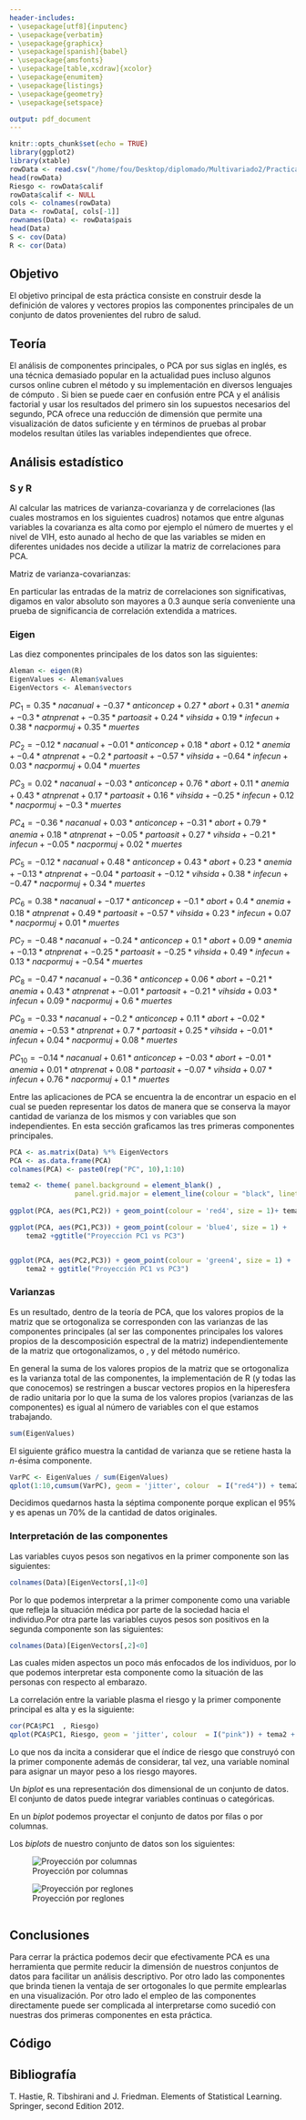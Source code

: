 ```yaml
---
header-includes:
- \usepackage[utf8]{inputenc}
- \usepackage{verbatim}
- \usepackage{graphicx}
- \usepackage[spanish]{babel}
- \usepackage{amsfonts}
- \usepackage[table,xcdraw]{xcolor}
- \usepackage{enumitem}
- \usepackage{listings}
- \usepackage{geometry}
- \usepackage{setspace}

output: pdf_document
---
```


\begin{titlepage}
\begin{center}
\vspace*{-1in}

\begin{figure}[htb]
\centering
\includegraphics[ width = 8cm ]{fesa.png}
\end{figure}
\vspace*{0.25in}
\large{Universidad Nacional Autónoma de México}\\
\vspace*{0.5in}
Facultad de Estudios Superiores Acatlán\\
\vspace*{0.5in}
Técnicas estadísticas y minería de datos\\
\vspace*{0.5in}
Módulo VI. Análisis de varianza, factorial y de correspondencias y técnicas de estadística multivariada \\
\vspace*{0.5in}
\begin{large}
Practica 2: \\
\end{large}
\vspace*{0.2in}
\begin{Large}
\textbf{Factores de riesgo en aborto usando PCA} \\
\end{Large}
\vspace*{0.5in}
Camacho Ortíz Yuly \\
García Ramírez José Antonio \\
Méndez Ramírez Kenny Yahir \\
Vera Luna Maximiliano \\ 
%\end{itemize}
%\end{large}
\vspace*{1in}
Septiembre 2016 \\
\vspace*{0.05in}
\rule{80mm}{0.1mm}\\
\vspace*{0.1in}
\begin{Large}

\end{Large}
\end{center}

\end{titlepage}

\newpage 
\tableofcontents{}
 \newpage
 
```r
knitr::opts_chunk$set(echo = TRUE)
library(ggplot2)
library(xtable)
rowData <- read.csv("/home/fou/Desktop/diplomado/Multivariado2/Practica 2/riesgo2.csv")
head(rowData)
Riesgo <- rowData$calif
rowData$calif <- NULL
cols <- colnames(rowData)
Data <- rowData[, cols[-1]]
rownames(Data) <- rowData$pais
head(Data)
S <- cov(Data)
R <- cor(Data)
```




## Objetivo

El objetivo principal de esta práctica consiste en construir desde la definición de valores y vectores propios las componentes principales de un conjunto de datos provenientes del rubro de salud.

## Teoría

El análisis de componentes principales, o PCA por sus siglas en inglés, es una técnica demasiado popular en la actualidad pues incluso algunos cursos online cubren el método y su implementación en diversos lenguajes de cómputo \footnote{Por ejemplo Distributed Machine Learning with Apache Spark en la plataforma EDX}. Si bien se puede caer en confusión entre PCA y el análisis factorial y usar los resultados del primero sin los supuestos necesarios del segundo, PCA ofrece una reducción de dimensión que permite una visualización de datos suficiente y en términos de pruebas al probar modelos resultan útiles las variables independientes que ofrece. 


## Análisis estadístico


### S y R

Al calcular las matrices de varianza-covarianza y de correlaciones (las cuales mostramos en los siguientes cuadros)  notamos que entre algunas variables la covarianza es alta como por ejemplo el número de muertes y el nivel de VIH, esto aunado al hecho de que las variables se miden en diferentes unidades nos decide a utilizar la matriz de correlaciones para PCA.


Matriz de varianza-covarianzas: 
\begin{table}[ht]
\centering
\begin{tabular}{rrrrrrrrr}
  \hline
S & nacanual & anticoncep & abort & anemia & atnprenat & partoasit & vihsida & infecun \\ 
  \hline
nacanual & 41.62 & -130.87 & 5.26 & 62.09 & -96.50 & -123.32 & 2.40 & 11.19 \\ 
  anticoncep & -130.87 & 736.85 & -22.80 & -319.30 & 446.53 & 621.30 & -9.35 & -38.53 \\ 
  abort & 5.26 & -22.80 & 2.21 & 13.16 & -16.67 & -24.62 & 0.29 & 0.69 \\ 
  anemia & 62.09 & -319.30 & 13.16 & 326.39 & -252.03 & -354.12 & 4.97 & 14.20 \\ 
  atnprenat & -96.50 & 446.53 & -16.67 & -252.03 & 698.20 & 618.24 & -1.91 & -10.16 \\ 
  partoasit & -123.32 & 621.30 & -24.62 & -354.12 & 618.24 & 902.64 & -8.12 & -28.64 \\ 
  vihsida & 2.40 & -9.35 & 0.29 & 4.97 & -1.91 & -8.12 & 0.48 & 1.57 \\ 
  infecun & 11.19 & -38.53 & 0.69 & 14.20 & -10.16 & -28.64 & 1.57 & 12.68 \\ 
  nacpormuj & 10.34 & -51.49 & 1.86 & 24.30 & -33.88 & -47.66 & 0.74 & 2.62 \\ 
  muertes & 1468.03 & -6344.75 & 224.55 & 3651.03 & -5718.50 & -7252.06 & 99.25 & 455.55 \\ 
   \hline
\end{tabular}
\end{table}
\begin{table}[ht]
\centering
\begin{tabular}{rrr}
  \hline
 S & nacpormuj & muertes \\ 
  \hline
nacanual & 10.34 & 1468.03 \\ 
  anticoncep & -51.49 & -6344.75 \\ 
  abort & 1.86 & 224.55 \\ 
  anemia & 24.30 & 3651.03 \\ 
  atnprenat & -33.88 & -5718.50 \\ 
  partoasit & -47.66 & -7252.06 \\ 
  vihsida & 0.74 & 99.25 \\ 
  infecun & 2.62 & 455.55 \\ 
  nacpormuj & 4.05 & 459.69 \\ 
  muertes & 459.69 & 104712.98 \\ 
   \hline
\end{tabular}
\end{table}

En particular las entradas de la matriz de correlaciones son significativas, digamos en valor absoluto son mayores a 0.3 aunque sería conveniente una prueba de significancia de correlación extendida a matrices.

\begin{table}[ht]
\centering
\begin{tabular}{rrrrrrrrr}
  \hline
R & nacanual & anticoncep & abort & anemia & atnprenat & partoasit & vihsida & infecun \\ 
  \hline
nacanual & 1.00 & -0.75 & 0.55 & 0.53 & -0.57 & -0.64 & 0.54 & 0.49 \\ 
  anticoncep & -0.75 & 1.00 & -0.56 & -0.65 & 0.62 & 0.76 & -0.50 & -0.40 \\ 
  abort & 0.55 & -0.56 & 1.00 & 0.49 & -0.42 & -0.55 & 0.29 & 0.13 \\ 
  anemia & 0.53 & -0.65 & 0.49 & 1.00 & -0.53 & -0.65 & 0.40 & 0.22 \\ 
  atnprenat & -0.57 & 0.62 & -0.42 & -0.53 & 1.00 & 0.78 & -0.10 & -0.11 \\ 
  partoasit & -0.64 & 0.76 & -0.55 & -0.65 & 0.78 & 1.00 & -0.39 & -0.27 \\ 
  vihsida & 0.54 & -0.50 & 0.29 & 0.40 & -0.10 & -0.39 & 1.00 & 0.63 \\ 
  infecun & 0.49 & -0.40 & 0.13 & 0.22 & -0.11 & -0.27 & 0.63 & 1.00 \\ 
  nacpormuj & 0.80 & -0.94 & 0.62 & 0.67 & -0.64 & -0.79 & 0.53 & 0.37 \\ 
  muertes & 0.70 & -0.72 & 0.47 & 0.62 & -0.67 & -0.75 & 0.44 & 0.40 \\ 
   \hline
\end{tabular}
\end{table}
\begin{table}[ht]
\centering
\begin{tabular}{rrr}
  \hline
 R & nacpormuj & muertes \\ 
  \hline
nacanual & 0.80 & 0.70 \\ 
  anticoncep & -0.94 & -0.72 \\ 
  abort & 0.62 & 0.47 \\ 
  anemia & 0.67 & 0.62 \\ 
  atnprenat & -0.64 & -0.67 \\ 
  partoasit & -0.79 & -0.75 \\ 
  vihsida & 0.53 & 0.44 \\ 
  infecun & 0.37 & 0.40 \\ 
  nacpormuj & 1.00 & 0.71 \\ 
  muertes & 0.71 & 1.00 \\ 
   \hline
\end{tabular}
\end{table}

### Eigen
Las diez componentes principales de los datos son las siguientes:

```r
Aleman <- eigen(R)
EigenValues <- Aleman$values
EigenVectors <- Aleman$vectors 

```

$PC_1=
0.35*nacanual + -0.37*anticoncep + 0.27*abort + 0.31*anemia + -0.3*atnprenat + -0.35*partoasit + 0.24*vihsida + 0.19*infecun + 0.38*nacpormuj + 0.35*muertes$

$PC_2=-0.12*nacanual + -0.01*anticoncep + 0.18*abort + 0.12*anemia + -0.4*atnprenat + -0.2*partoasit + -0.57*vihsida + -0.64*infecun + 0.03*nacpormuj + 0.04*muertes$

$PC_3=0.02*nacanual + -0.03*anticoncep + 0.76*abort + 0.11*anemia + 0.43*atnprenat + 0.17*partoasit + 0.16*vihsida + -0.25*infecun + 0.12*nacpormuj + -0.3*muertes$

$PC_4=
-0.36*nacanual + 0.03*anticoncep + -0.31*abort + 0.79*anemia + 0.18*atnprenat + -0.05*partoasit + 0.27*vihsida + -0.21*infecun + -0.05*nacpormuj + 0.02*muertes$

$PC_5=-0.12*nacanual + 0.48*anticoncep + 0.43*abort + 0.23*anemia + -0.13*atnprenat + -0.04*partoasit + -0.12*vihsida + 0.38*infecun + -0.47*nacpormuj + 0.34*muertes$



$PC_6=0.38*nacanual + -0.17*anticoncep + -0.1*abort + 0.4*anemia + 0.18*atnprenat + 0.49*partoasit + -0.57*vihsida + 0.23*infecun + 0.07*nacpormuj + 0.01*muertes$


$PC_7=-0.48*nacanual + -0.24*anticoncep + 0.1*abort + 0.09*anemia + -0.13*atnprenat + -0.25*partoasit + -0.25*vihsida + 0.49*infecun + 0.13*nacpormuj + -0.54*muertes$

$PC_8=-0.47*nacanual + -0.36*anticoncep + 0.06*abort + -0.21*anemia + 0.43*atnprenat + -0.01*partoasit + -0.21*vihsida + 0.03*infecun + 0.09*nacpormuj + 0.6*muertes$

$PC_9=-0.33*nacanual + -0.2*anticoncep + 0.11*abort + -0.02*anemia + -0.53*atnprenat + 0.7*partoasit + 0.25*vihsida + -0.01*infecun + 0.04*nacpormuj + 0.08*muertes$

$PC_{10}=-0.14*nacanual + 0.61*anticoncep + -0.03*abort + -0.01*anemia + 0.01*atnprenat + 0.08*partoasit + -0.07*vihsida + 0.07*infecun + 0.76*nacpormuj + 0.1*muertes$







Entre las aplicaciones de PCA se encuentra la de encontrar un espacio en el cual se pueden representar los datos de manera que se conserva la mayor cantidad de varianza de los mismos y con variables que son independientes. En esta sección graficamos las tres primeras componentes principales.


```r
PCA <- as.matrix(Data) %*% EigenVectors
PCA <- as.data.frame(PCA)
colnames(PCA) <- paste0(rep("PC", 10),1:10)

tema2 <- theme( panel.background = element_blank() ,
				panel.grid.major = element_line(colour = "black", linetype = "dotted"))
					
ggplot(PCA, aes(PC1,PC2)) + geom_point(colour = 'red4', size = 1)+ tema2 + ggtitle("Proyección PC1 vs PC2")

ggplot(PCA, aes(PC1,PC3)) + geom_point(colour = 'blue4', size = 1) +
	tema2 +ggtitle("Proyección PC1 vs PC3")


ggplot(PCA, aes(PC2,PC3)) + geom_point(colour = 'green4', size = 1) +
	tema2 + ggtitle("Proyección PC1 vs PC3")

```

### Varianzas

Es un resultado, dentro de la teoría de PCA, que los valores propios de la matriz que se ortogonaliza se corresponden con las varianzas de las componentes principales (al ser las componentes principales los valores propios de la descomposición espectral de la matriz) independientemente de la matriz que ortogonalizamos, \textbf{R} o \textbf{S}, y del método numérico. 

En general la suma de los valores propios de la matriz que se ortogonaliza es la varianza total de las componentes, la implementación de R (y todas las que conocemos) se restringen a buscar vectores propios en la hiperesfera de radio unitaria por lo que la suma de los valores propios (varianzas de las componentes) es igual al número de variables con el que estamos trabajando. 

```r
sum(EigenValues)
```

El siguiente gráfico muestra la cantidad de varianza que se retiene hasta la $n$-ésima componente.

```r
VarPC <- EigenValues / sum(EigenValues)  
qplot(1:10,cumsum(VarPC), geom = 'jitter', colour  = I("red4")) + tema2 +  ggtitle("Var exp. hasta la n-ésima comp.")

```

Decidimos quedarnos hasta la séptima componente porque explican el 95% y es apenas un 70% de la cantidad de datos originales. 

### Interpretación de las componentes
Las variables cuyos pesos son negativos en la primer componente son las siguientes:


```r
colnames(Data)[EigenVectors[,1]<0]


```

Por lo que podemos interpretar a la primer componente como una variable que refleja la situación médica por parte de la sociedad hacia el individuo.Por otra parte las variables cuyos pesos son positivos en la segunda componente son las siguientes:

```r
colnames(Data)[EigenVectors[,2]<0]


```

Las cuales miden aspectos un poco más enfocados de los individuos, por lo que podemos interpretar esta componente como la situación de las personas con respecto al embarazo.




La correlación entre la variable plasma el riesgo y la primer componente principal es alta y es la siguiente:

```r

cor(PCA$PC1  , Riesgo)
qplot(PCA$PC1, Riesgo, geom = 'jitter', colour  = I("pink")) + tema2 +  ggtitle("Riesgo vs PC1")
```
Lo que nos da incita a considerar que el índice de riesgo que construyó con la primer componente además de considerar, tal vez, una variable nominal para asignar un mayor peso a los riesgo mayores. 


Un $biplot$ es una representación dos dimensional de un conjunto de datos. El conjunto de datos puede integrar variables continuas o categóricas.  

En un $biplot$ podemos proyectar el conjunto de datos por filas o por columnas. 

Los $biplots$ de nuestro conjunto de datos son los siguientes:


![Proyección por columnas](columnas.png)


![Proyección por reglones](reglones.png)

```r

```



## Conclusiones



Para cerrar la práctica podemos decir que efectivamente PCA es una herramienta que permite reducir la dimensión de nuestros conjuntos de datos para facilitar un análisis descriptivo. Por otro lado las componentes que brinda tienen la ventaja de ser ortogonales lo que permite emplearlas en una visualización. Por otro lado el empleo de las componentes directamente puede ser complicada al interpretarse como sucedió con nuestras dos primeras componentes en esta práctica.




## Código

\begin{verbatim}
library(ggplot2) 
library(xtable)
rowData <- read.csv("/home/fou/Desktop/diplomado/Multivariado2/Practica 2/riesgo2.csv")
head(rowData)
Riesgo <- rowData$calif
rowData$calif <- NULL
cols <- colnames(rowData)
Data <- rowData[, cols[-1]]
rownames(Data) <- rowData$pais
head(Data)
S <- cov(Data)
R <- cor(Data)

Aleman <- eigen(R)
EigenValues <- Aleman$values
EigenVectors <- Aleman$vectors 


PCA <- as.matrix(Data) %*% EigenVectors
PCA <- as.data.frame(PCA)
colnames(PCA) <- paste0(rep("PC", 10),1:10)

tema2 <- theme( panel.background = element_blank() ,
				panel.grid.major = element_line(colour = "black", linetype = "dotted"))
				
ggplot(PCA, aes(PC1,PC2)) + geom_point(colour = 'red4', size = 1)
+ tema2 + ggtitle("Proyección PC1 vs PC2")

ggplot(PCA, aes(PC1,PC3)) + geom_point(colour = 'blue4', size = 1) +
	tema2 +ggtitle("Proyección PC1 vs PC3")


ggplot(PCA, aes(PC2,PC3)) + geom_point(colour = 'green4', size = 1) +
	tema2 + ggtitle("Proyección PC1 vs PC3")
VarPC <- EigenValues / sum(EigenValues)  
qplot(1:10,cumsum(VarPC), geom = 'jitter', colour  = I("red4")) + tema2 +  ggtitle("Var exp. hasta la n-ésima comp.")
EigenVectors[,1]
colnames(Data)
EigenVectors[,2]
cor(PCA$PC1  , Riesgo)

\end{verbatim}

## Bibliografía


T. Hastie, R. Tibshirani and J. Friedman. Elements of Statistical Learning. Springer, second Edition 2012.
